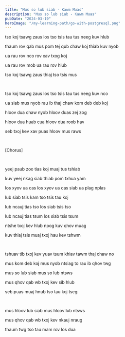 ```yaml
---
title: "Mus so lub siab - Kawm Muas"
description: "Mus so lub siab - Kawm Muas"
pubDate: "2024-03-19"
heroImage: "/my-learning-path/go-with-postgresql.png"
---
```


tso koj tsawg zaus los tso tsis tau tus neeg kuv hlub

thaum rov qab mus pom tej qub chaw koj thiab kuv nyob

ua rau rov nco rov xav txog koj

ua rau rov mob ua rau rov hlub

tso koj tsawg zaus thiaj tso tsis mus

<br />

tso koj tsawg zaus los tso tsis tau tus neeg kuv nco

ua siab mus nyob rau ib thaj chaw kom deb deb koj

hloov dua chaw nyob hloov duas zej zog

hloov dua huab cua hloov dua roob hav

seb txoj kev xav puas hloov mus raws

<br />

[Chorus]

<br />

yeej paub zoo tias koj muaj tus tshiab

kuv yeej nkag siab thiab pom txhua yam

los xyov ua cas los xyov ua cas siab ua plag nplas

lub siab tsis kam tso tsis tau koj

lub ncauj tias tso los siab tsis tso

lub ncauj tias tsum los siab tsis tsum

ntshe txoj kev hlub npog kuv qhov muag

kuv thiaj tsis muaj txoj hau kev tshwm

<br />

tshuav tib txoj kev yuav tsum khiav tawm thaj chaw no

mus kom deb koj mus nyob ntsiag to rau ib qhov twg

mus so lub siab mus so lub ntsws

mus qhov qab wb txoj kev sib hlub

seb puas muaj hnub tso tau koj tseg

<br />

mus hloov lub siab mus hloov lub ntsws

mus qhov qab wb txoj kev nkauj nraug

thaum twg tso tau mam rov los dua
